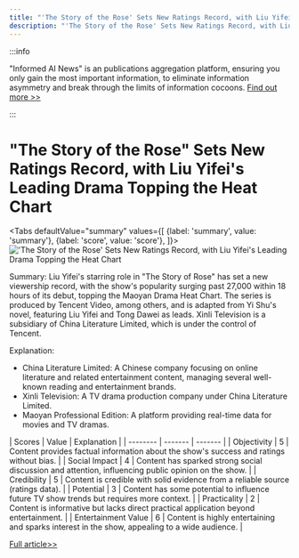 ```yaml
---
title: "'The Story of the Rose' Sets New Ratings Record, with Liu Yifei's Leading Drama Topping the Heat Chart"
description: "'The Story of the Rose' Sets New Ratings Record, with Liu Yifei's Leading Drama Topping the Heat Chart"
---
```



:::info

"Informed AI News" is an publications aggregation platform, ensuring you only gain the most important information, to eliminate information asymmetry and break through the limits of information cocoons.  [Find out more >>](/docs/guides)

:::

# "The Story of the Rose" Sets New Ratings Record, with Liu Yifei's Leading Drama Topping the Heat Chart


<Tabs
	defaultValue="summary"
	values={[
	{label: 'summary', value: 'summary'},
	{label: 'score', value: 'score'},
]}>
<TabItem value="summary">
<img
  src="https://image.informedainews.com/2024/06/Ent-3vh-1717983520-0.jpg"
  alt="'The Story of the Rose' Sets New Ratings Record, with Liu Yifei's Leading Drama Topping the Heat Chart"
/>



Summary:
Liu Yifei's starring role in "The Story of Rose" has set a new viewership record, with the show's popularity surging past 27,000 within 18 hours of its debut, topping the Maoyan Drama Heat Chart. The series is produced by Tencent Video, among others, and is adapted from Yi Shu's novel, featuring Liu Yifei and Tong Dawei as leads. Xinli Television is a subsidiary of China Literature Limited, which is under the control of Tencent.

Explanation:
- China Literature Limited: A Chinese company focusing on online literature and related entertainment content, managing several well-known reading and entertainment brands.
- Xinli Television: A TV drama production company under China Literature Limited.
- Maoyan Professional Edition: A platform providing real-time data for movies and TV dramas.
</TabItem>
<TabItem value="score">
	| Scores     | Value   | Explanation |
	| -------- | ------- | ------- |
	| Objectivity  | 5    | Content provides factual information about the show's success and ratings without bias.    |
	| Social Impact | 4     | Content has sparked strong social discussion and attention, influencing public opinion on the show.    |
	| Credibility    | 5    | Content is credible with solid evidence from a reliable source (ratings data).    |
	| Potential    | 3    | Content has some potential to influence future TV show trends but requires more context.    |
	| Practicality    | 2    | Content is informative but lacks direct practical application beyond entertainment.    |
	| Entertainment Value    | 6    | Content is highly entertaining and sparks interest in the show, appealing to a wide audience.    |
</TabItem>
</Tabs>

[Full article>>](https://www.cnbeta.com.tw/articles/movie/1434133.htm)
